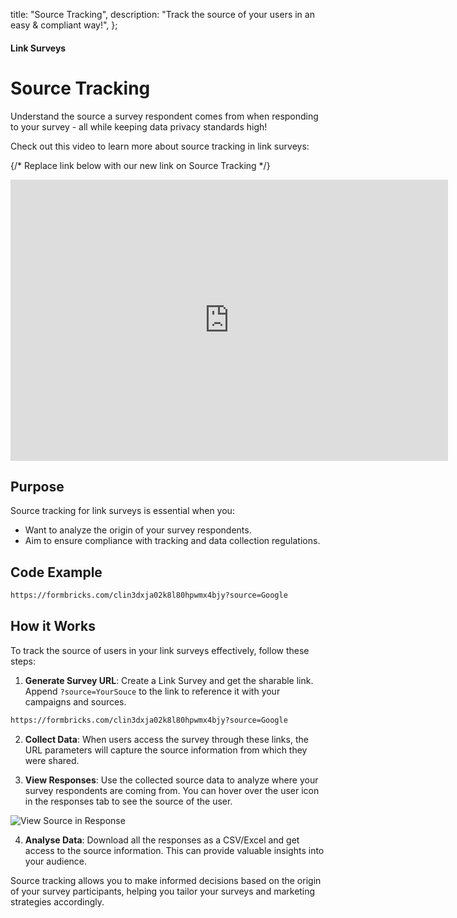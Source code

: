 

  title: "Source Tracking",
  description: "Track the source of your users in an easy & compliant way!",
};

#### Link Surveys

# Source Tracking

Understand the source a survey respondent comes from when responding to your survey - all while keeping data privacy standards high!

Check out this video to learn more about source tracking in link surveys:

{/* Replace link below with our new link on Source Tracking */}
<iframe width="700" height="450" src="https://www.youtube.com/embed/CytWhuyEMVI?si=t-SFB2A1l1RZDdAC" title="YouTube video player: Formbricks" frameborder="0" allow="accelerometer; autoplay; clipboard-write; encrypted-media; gyroscope; picture-in-picture; web-share"></iframe>

## Purpose

Source tracking for link surveys is essential when you:

- Want to analyze the origin of your survey respondents.
- Aim to ensure compliance with tracking and data collection regulations.

## Code Example
<Col>
<CodeGroup title="Example Source as Google">

```sh
https://formbricks.com/clin3dxja02k8l80hpwmx4bjy?source=Google
```

</CodeGroup>
</Col>

## How it Works

To track the source of users in your link surveys effectively, follow these steps:

1. **Generate Survey URL**: Create a Link Survey and get the sharable link. Append `?source=YourSouce` to the link to reference it with your campaigns and sources.

<Col>
<CodeGroup title="Example Source as Google">

```sh
https://formbricks.com/clin3dxja02k8l80hpwmx4bjy?source=Google
```

</CodeGroup>
</Col>

2. **Collect Data**: When users access the survey through these links, the URL parameters will capture the source information from which they were shared.

3. **View Responses**: Use the collected source data to analyze where your survey respondents are coming from. You can hover over the user icon in the responses tab to see the source of the user.

<Image
    src={ViewResponse}
    alt="View Source in Response"
    quality="100"
    className="max-w-full rounded-lg sm:max-w-3xl"
/>

4. **Analyse Data**: Download all the responses as a CSV/Excel and get access to the source information. This can provide valuable insights into your audience.

Source tracking allows you to make informed decisions based on the origin of your survey participants, helping you tailor your surveys and marketing strategies accordingly.

